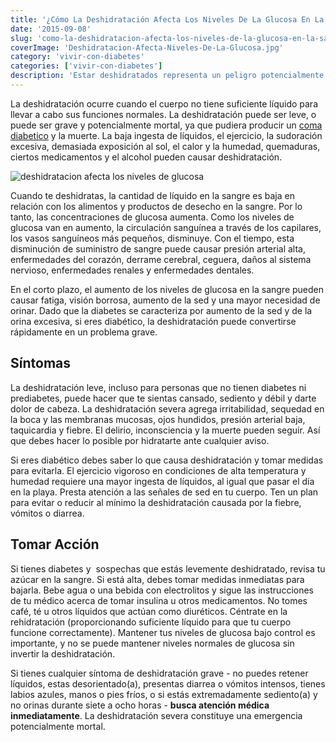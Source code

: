 ```yaml
---
title: '¿Cómo La Deshidratación Afecta Los Niveles De La Glucosa En La Sangre?'
date: '2015-09-08'
slug: 'como-la-deshidratacion-afecta-los-niveles-de-la-glucosa-en-la-sangre'
coverImage: 'Deshidratacion-Afecta-Niveles-De-La-Glucosa.jpg'
category: 'vivir-con-diabetes'
categories: ['vivir-con-diabetes']
description: 'Estar deshidratados representa un peligro potencialmente mortal, debes aprender a tomar medidas rápidas para revertir la situación.'
---
```


La deshidratación ocurre cuando el cuerpo no tiene suficiente líquido para llevar a cabo sus funciones normales. La deshidratación puede ser leve, o puede ser grave y potencialmente mortal, ya que pudiera producir un [coma diabetico](/signos-de-un-coma-diabetico) y la muerte. La baja ingesta de líquidos, el ejercicio, la sudoración excesiva, demasiada exposición al sol, el calor y la humedad, quemaduras, ciertos medicamentos y el alcohol pueden causar deshidratación.

![deshidratacion afecta los niveles de glucosa](images/Deshidratacion-Afecta-Niveles-De-La-Glucosa.jpg 'deshidratacion afecta los niveles de glucosa')

Cuando te deshidratas, la cantidad de líquido en la sangre es baja en relación con los alimentos y productos de desecho en la sangre. Por lo tanto, las concentraciones de glucosa aumenta. Como los niveles de glucosa van en aumento, la circulación sanguínea a través de los capilares, los vasos sanguíneos más pequeños, disminuye. Con el tiempo, esta disminución de suministro de sangre puede causar presión arterial alta, enfermedades del corazón, derrame cerebral, ceguera, daños al sistema nervioso, enfermedades renales y enfermedades dentales.

En el corto plazo, el aumento de los niveles de glucosa en la sangre pueden causar fatiga, visión borrosa, aumento de la sed y una mayor necesidad de orinar. Dado que la diabetes se caracteriza por aumento de la sed y de la orina excesiva, si eres diabético, la deshidratación puede convertirse rápidamente en un problema grave.

## Síntomas

La deshidratación leve, incluso para personas que no tienen diabetes ni prediabetes, puede hacer que te sientas cansado, sediento y débil y darte dolor de cabeza. La deshidratación severa agrega irritabilidad, sequedad en la boca y las membranas mucosas, ojos hundidos, presión arterial baja, taquicardia y fiebre. El delirio, inconsciencia y la muerte pueden seguir. Así que debes hacer lo posible por hidratarte ante cualquier aviso.

Si eres diabético debes saber lo que causa deshidratación y tomar medidas para evitarla. El ejercicio vigoroso en condiciones de alta temperatura y humedad requiere una mayor ingesta de líquidos, al igual que pasar el día en la playa. Presta atención a las señales de sed en tu cuerpo. Ten un plan para evitar o reducir al mínimo la deshidratación causada por la fiebre, vómitos o diarrea.

## Tomar Acción

Si tienes diabetes y  sospechas que estás levemente deshidratado, revisa tu azúcar en la sangre. Si está alta, debes tomar medidas inmediatas para bajarla. Bebe agua o una bebida con electrolitos y sigue las instrucciones de tu médico acerca de tomar insulina u otros medicamentos. No tomes café, té u otros líquidos que actúan como diuréticos. Céntrate en la rehidratación (proporcionando suficiente líquido para que tu cuerpo funcione correctamente). Mantener tus niveles de glucosa bajo control es importante, y no se puede mantener niveles normales de glucosa sin invertir la deshidratación.

Si tienes cualquier síntoma de deshidratación grave - no puedes retener líquidos, estas desorientado(a), presentas diarrea o vómitos intensos, tienes labios azules, manos o pies fríos, o si estás extremadamente sediento(a) y no orinas durante siete a ocho horas - **busca atención médica inmediatamente**. La deshidratación severa constituye una emergencia potencialmente mortal.
